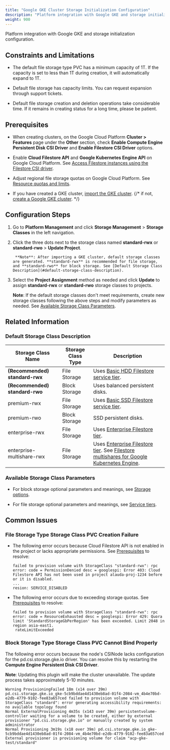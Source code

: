 ```yaml
---
title: "Google GKE Cluster Storage Initialization Configuration"
description: "Platform integration with Google GKE and storage initialization configuration."
weight: 900
---
```


Platform integration with Google GKE and storage initialization configuration.

## Constraints and Limitations

* The default file storage type PVC has a minimum capacity of 1T. If the capacity is set to less than 1T during creation, it will automatically expand to 1T.

* Default file storage has capacity limits. You can request expansion through support tickets.

* Default file storage creation and deletion operations take considerable time. If it remains in creating status for a long time, please be patient.

## Prerequisites

* When creating clusters, on the Google Cloud Platform **Cluster > Features** page under the **Other** section, check **Enable Compute Engine Persistent Disk CSI Driver** and **Enable Filestore CSI Driver** options.

* Enable **Cloud Filestore API** and **Google Kubernetes Engine API** on Google Cloud Platform. See [Access Filestore instances using the Filestore CSI driver](https://cloud.google.com/kubernetes-engine/docs/how-to/persistent-volumes/filestore-csi-driver?hl=zh-cn).

* Adjust regional file storage quotas on Google Cloud Platform. See [Resource quotas and limits](https://cloud.google.com/compute/resource-usage?hl=zh-cn).

* If you have created a GKE cluster, [import the GKE cluster](/configure/clusters/managed/import/gcp-gke.mdx).
{/* if not, [create a Google GKE cluster](/configure/clusters/managed/create/gcp-gke.mdx). */}

## Configuration Steps

1. Go to **Platform Management** and click **Storage Management** > **Storage Classes** in the left navigation.

2. Click the three dots next to the storage class named **standard-rwx** or **standard-rwo** > **Update Project**.

        **Note**: After importing a GKE cluster, default storage classes are generated. **standard-rwx** is recommended for file storage, and **standard-rwo** for block storage. See [Default Storage Class Description](#default-storage-class-description).

3. Select the **Project Assignment** method as needed and click **Update** to assign **standard-rwx** or **standard-rwo** storage classes to projects.

    **Note**: If the default storage classes don't meet requirements, create new storage classes following the above steps and modify parameters as needed. See [Available Storage Class Parameters](#available-storage-class-parameters).

## Related Information

### Default Storage Class Description

| Storage Class Name | Storage Class Type | Description |
|---|---|---|
| **(Recommended) standard-rwx** | File Storage | Uses [Basic HDD Filestore service tier](https://cloud.google.com/filestore/docs/service-tiers?hl=zh-cn#basic_hdd_and_basic_ssd_tiers). |
| **(Recommended) standard-rwo** | Block Storage | Uses balanced persistent disks. |
| premium-rwx | File Storage | Uses [Basic SSD Filestore service tier](https://cloud.google.com/filestore/docs/service-tiers?hl=zh-cn#basic_hdd_and_basic_ssd_tiers). |
| premium-rwo | Block Storage | SSD persistent disks. |
| enterprise-rwx | File Storage | Uses [Enterprise Filestore tier](https://cloud.google.com/filestore/docs/service-tiers?hl=zh-cn#enterprise_tier). |
| enterprise-multishare-rwx | File Storage | Uses [Enterprise Filestore tier](https://cloud.google.com/filestore/docs/service-tiers?hl=zh-cn#enterprise_tier). See [Filestore multishares for Google Kubernetes Engine](https://cloud.google.com/filestore/docs/multishares?hl=zh-cn). |

### Available Storage Class Parameters

* For block storage optional parameters and meanings, see [Storage options](https://cloud.google.com/compute/docs/disks?hl=zh-cn#disk-types).

* For file storage optional parameters and meanings, see [Service tiers](https://cloud.google.com/filestore/docs/service-tiers).

## Common Issues

### File Storage Type Storage Class PVC Creation Failure

* The following error occurs because Cloud Filestore API is not enabled in the project or lacks appropriate permissions. See [Prerequisites](#prerequisites) to resolve:

    ```
    failed to provision volume with StorageClass "standard-rwx": rpc error: code = PermissionDenied desc = googlespi: Error 403: Cloud Filestore API has not been used in project alauda-proj-1234 before or it is disabled.
    ...
    resion: SERVICE_DISABLED
    ```
* The following error occurs due to exceeding storage quotas. See [Prerequisites](#prerequisites) to resolve:

    ```
    failed to provision volume with StorageClass "standard-rwx": rpc error: code = ResourceExhausted desc = googlespi: Error 429: Quora limit 'StandardStorageGbPerRegion' has been exceeded. Limit 2048 in region asia-east1.
     rateLimitExceeded
    ```

### Block Storage Type Storage Class PVC Cannot Bind Properly

The following error occurs because the node's CSINode lacks configuration for the pd.csi.storage.gke.io driver. You can resolve this by restarting the **Compute Engine Persistent Disk CSI Driver**.

**Note**: Updating this plugin will make the cluster unavailable. The update process takes approximately 5-10 minutes.

```
Warning ProvisioningFailed 18m (x14 over 39m) pd.csi.storage.gke.io_gke-5cb9bddae4d1430eb8ad-01f4-2084-vm_4b4e70bd-e2db-4779-9102-fee83a657ced failed to provision volume with StorageClass "standard": error generating accessibility requirements: no available topology found
Normal ExternalProvisioning 4m35s (x143 over 39m) persistentvolume-controller waiting for a volume to be created, either by external provisioner "pd.csi.storage.gke.io" or manually created by system administrator
Normal Provisioning 3m19s (x18 over 39m) pd.csi.storage.gke.io_gke-5cb9bddae4d1430eb8ad-01f4-2084-vm_4b4e70bd-e2db-4779-9102-fee83a657ced External provisioner is provisioning volume for claim "acp-gke-test/standard"
```
